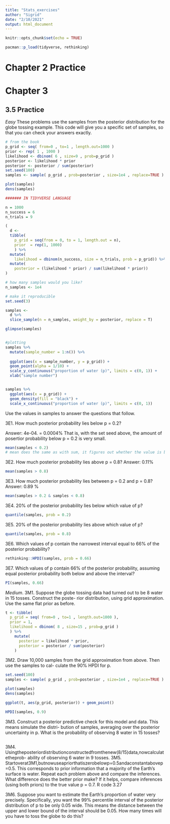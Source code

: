 ```yaml
---
title: "Stats_exercises"
author: "Sigrid"
date: "2/10/2021"
output: html_document
---
```


```r
knitr::opts_chunk$set(echo = TRUE)
```

```r
pacman::p_load(tidyverse, rethinking)
```

# Chapter 2 Practice

# Chapter 3 

## 3.5 Practice

*Easy* These problems use the samples from the posterior distribution for the globe tossing example. This code will give you a specific set of samples, so that you can check your answers exactly.
```r
# from the book
p_grid <- seq( from=0 , to=1 , length.out=1000 ) 
prior <- rep( 1 , 1000 )
likelihood <- dbinom( 6 , size=9 , prob=p_grid ) 
posterior <- likelihood * prior
posterior <- posterior / sum(posterior)
set.seed(100)
samples <- sample( p_grid , prob=posterior , size=1e4 , replace=TRUE )

plot(samples)
dens(samples)
```


```r
####### IN TIDYVERSE LANGUAGE

n = 1000
n_success = 6
n_trials = 9

(
  d <-
  tibble(
    p_grid = seq(from = 0, to = 1, length.out = n),
    prior  = rep(1, 1000)
    ) %>% 
  mutate(
    likelihood = dbinom(n_success, size = n_trials, prob = p_grid)) %>% 
  mutate(
    posterior = (likelihood * prior) / sum(likelihood * prior))
)

# how many samples would you like?
n_samples <- 1e4

# make it reproducible
set.seed(3)

samples <-
  d %>% 
  slice_sample(n = n_samples, weight_by = posterior, replace = T)

glimpse(samples)


#plotting
samples %>% 
  mutate(sample_number = 1:n()) %>% 
  
  ggplot(aes(x = sample_number, y = p_grid)) +
  geom_point(alpha = 1/10) +
  scale_y_continuous("proportion of water (p)", limits = c(0, 1)) +
  xlab("sample number")


samples %>% 
  ggplot(aes(x = p_grid)) +
  geom_density(fill = "black") +
  scale_x_continuous("proportion of water (p)", limits = c(0, 1))

```

Use the values in samples to answer the questions that follow.

3E1. How much posterior probability lies below p = 0.2?

Answer: 4e-04. = 0.0004%
That is, with the set seed above, the amount of posertior probability below p = 0.2 is very small. 


```r
mean(samples < 0.2)
# mean does the same as with sum, it figures out whether the value is below the threshold True / False
```

3E2. How much posterior probability lies above p = 0.8?
Answer: 0.11%

```r
mean(samples > 0.8)
```

3E3. How much posterior probability lies between p = 0.2 and p = 0.8? 
Answer: 0.89 %

```r
mean(samples > 0.2 & samples < 0.8)
```

3E4. 20% of the posterior probability lies below which value of p?

```r
quantile(samples, prob = 0.2)
```

3E5. 20% of the posterior probability lies above which value of p?

```r
quantile(samples, prob = 0.8)
```
3E6. Which values of p contain the narrowest interval equal to 66% of the posterior probability?

```r
rethinking::HPDI(samples, prob = 0.66)
```

3E7. Which values of p contain 66% of the posterior probability, assuming equal posterior probability both below and above the interval?

```r
PI(samples, 0.66)
```

*Medium*.
3M1. Suppose the globe tossing data had turned out to be 8 water in 15 tosses. Construct the poste-
rior distribution, using grid approximation. Use the same flat prior as before.

```r
t <- tibble(
  p_grid = seq( from=0 , to=1 , length.out=1000 ),
  prior = 1,
  likelihood = dbinom( 8 , size=15 , prob=p_grid )
  ) %>% 
    mutate(
      posterior = likelihood * prior,
      posterior = posterior / sum(posterior)
    )

```

3M2. Draw 10,000 samples from the grid approximation from above. Then use the samples to cal-
culate the 90% HPDI for p.

```r
set.seed(100)
samples <- sample( p_grid , prob=posterior , size=1e4 , replace=TRUE )

plot(samples)
dens(samples)

ggplot(t, aes(p_grid, posterior)) + geom_point()

HPDI(samples, 0.9)
```

3M3. Construct a posterior predictive check for this model and data. This means simulate the distri- bution of samples, averaging over the posterior uncertainty in p. What is the probability of observing 8 water in 15 tosses?

```r

```


3M4. Usingtheposteriordistributionconstructedfromthenew(8/15)data,nowcalculatetheprob- ability of observing 6 water in 9 tosses.
3M5. Startoverat3M1,butnowuseapriorthatiszerobelowp=0.5andaconstantabovep=0.5. This corresponds to prior information that a majority of the Earth’s surface is water. Repeat each problem above and compare the inferences. What difference does the better prior make? If it helps, compare inferences (using both priors) to the true value p = 0.7.
R code 3.27

3M6. Suppose you want to estimate the Earth’s proportion of water very precisely. Specifically, you want the 99% percentile interval of the posterior distribution of p to be only 0.05 wide. This means the distance between the upper and lower bound of the interval should be 0.05. How many times will you have to toss the globe to do this?

